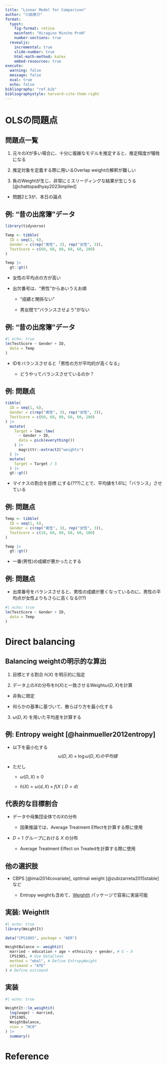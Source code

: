 ```yaml
---
title: "Linear Model for Comparison"
author: "川田恵介"
format:
  typst:
    fig-format: retina
    mainfont: "Hiragino Mincho ProN"
    number-sections: true
  revealjs:
    incremental: true 
    slide-number: true
    html-math-method: katex
    embed-resources: true
execute: 
  warning: false
  message: false
  eval: true
  echo: false
bibliography: "ref.bib"
bibliographystyle: harvard-cite-them-right
---
```


# OLSの問題点

## 問題点一覧

1. 元々の$X$が多い場合に、十分に複雑なモデルを推定すると、推定精度が犠牲になる

2. 推定対象を定義する際に用いるOverlap weightの解釈が難しい

3. 負のWeightが生じ、非常にミスリーディングな結果が生じうる [@chattopadhyay2023implied]

  - 問題2と3が、本日の論点

    
## 例: "昔の出席簿"データ

```r
library(tidyverse)

Temp <- tibble(
  ID = seq(1, 6),
  Gender = c(rep("男性", 3), rep("女性", 3)),
  TestScore = c(60, 60, 60, 60, 60, 100)
)

Temp |>
  gt::gt()
```

- 女性の平均点の方が高い

- 出欠番号は、"男性"からあいうえお順
    
    - "成績と関係ない"
      
    - 男女間で"バランスさせよう"がない

## 例: "昔の出席簿"データ

```r
#| echo: true
lm(TestScore ~ Gender + ID,
  data = Temp
)
```

- IDをバランスさせると「男性の方が平均的が高くなる」

    - どうやってバランスさせているのか？

## 例: 問題点

```r
tibble(
  ID = seq(1, 6),
  Gender = c(rep("男性", 3), rep("女性", 3)),
  TestScore = c(60, 60, 60, 60, 60, 100)
) |>
  mutate(
    Target = lmw::lmw(
      ~ Gender + ID,
      data = pick(everything())
    ) |>
      magrittr::extract2("weights")
  ) |>
  mutate(
    Target = Target / 3
  ) |>
  gt::gt()
```

- マイナスの割合を目標 にする(???)ことで、平均値を1.61に「バランス」させている

## 例: 問題点

```r
Temp <- tibble(
  ID = seq(1, 6),
  Gender = c(rep("男性", 3), rep("女性", 3)),
  TestScore = c(10, 60, 60, 60, 60, 100)
)

Temp |>
  gt::gt()
```

- 一番(男性)の成績が悪かったとする

## 例: 問題点

- 出席番号をバランスさせると、男性の成績が悪くなっているのに、男性の平均点が女性よりもさらに高くなる(!!?)


```r
#| echo: true
lm(TestScore ~ Gender + ID,
  data = Temp
)
```


# Direct balancing

## Balancing weightの明示的な算出

1. 目標とする割合 $h(X)$ を明示的に指定

2. データ上の$X$の分布を$h(X)$と一致させるWeight$\omega(D,X)$を計算

  - 非負に限定
  
  - 何らかの基準に基づいて、散らばり方を最小化する

3. $\omega(D,X)$ を用いた平均差を計算する

## 例: Entropy weight [@hainmueller2012entropy]

- 以下を最小化する $$\omega(D,X)\times\log\omega(D,X) の平均値$$

- ただし 

  - $\omega(D,X)\ge 0$
  
  - $h(X)=\omega(d,X)\times f(X\mid D=d)$
  
## 代表的な目標割合

- データや母集団全体での$X$の分布

  - 因果推論では、Average Treatment Effectを計算する際に使用
  
- $D=1$ グループにおける $X$ の分布

  - Average Treatment Effect on Treatedを計算する際に使用

## 他の選択肢

- CBPS [@imai2014covariate], optitmal weight [@zubizarreta2015stable] など
    
  - Entropy weightも含めて、[WeightIt](https://ngreifer.github.io/WeightIt/articles/estimating-effects.html) パッケージで容易に実装可能


## 実装: WeightIt

```r
#| echo: true
library(WeightIt)

data("CPS1985", package = "AER")

WeightBalance <- weightit(
  married ~ education + age + ethnicity + gender, # G ~ X
  CPS1985, # Use DataClean
  method = "ebal", # Define EntropyWeight
  estimand = "ATE"
) # Define estimand
```

## 実装

```r
#| echo: true

WeightIt::lm_weightit(
  log(wage) ~ married,
  CPS1985,
  WeightBalance,
  vcov = "HC0"
) |>
  summary()
```


# Reference
